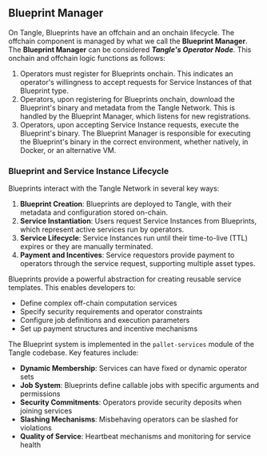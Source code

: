 
## Blueprint Manager

<ExpandableImage src="/images/blueprint-manager-diagram.png" alt="Blueprint Manager Diagram" />

On Tangle, Blueprints have an offchain and an onchain lifecycle. The offchain component is managed by what we call the **Blueprint Manager**. The **Blueprint Manager** can be considered **_Tangle's Operator Node_**. This onchain and offchain logic functions as follows:

1. Operators must register for Blueprints onchain. This indicates an operator's willingness to accept requests for Service Instances of that Blueprint type.
2. Operators, upon registering for Blueprints onchain, download the Blueprint's binary and metadata from the Tangle Network. This is handled by the Blueprint Manager, which listens for new registrations.
3. Operators, upon accepting Service Instance requests, execute the Blueprint's binary. The Blueprint Manager is responsible for executing the Blueprint's binary in the correct environment, whether natively, in Docker, or an alternative VM.

### Blueprint and Service Instance Lifecycle

<ExpandableImage src="/images/ServiceInstanceFlow.png" alt="Service Instance Flow" />

Blueprints interact with the Tangle Network in several key ways:

1. **Blueprint Creation**: Blueprints are deployed to Tangle, with their metadata and configuration stored on-chain.
2. **Service Instantiation**: Users request Service Instances from Blueprints, which represent active services run by operators.
3. **Service Lifecycle**: Service Instances run until their time-to-live (TTL) expires or they are manually terminated.
4. **Payment and Incentives**: Service requestors provide payment to operators through the service request, supporting multiple asset types.

Blueprints provide a powerful abstraction for creating reusable service templates. This enables developers to:

- Define complex off-chain computation services
- Specify security requirements and operator constraints
- Configure job definitions and execution parameters
- Set up payment structures and incentive mechanisms

The Blueprint system is implemented in the `pallet-services` module of the Tangle codebase. Key features include:

- **Dynamic Membership**: Services can have fixed or dynamic operator sets
- **Job System**: Blueprints define callable jobs with specific arguments and permissions
- **Security Commitments**: Operators provide security deposits when joining services
- **Slashing Mechanisms**: Misbehaving operators can be slashed for violations
- **Quality of Service**: Heartbeat mechanisms and monitoring for service health

